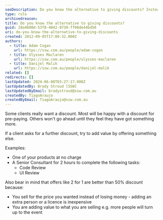 ```yaml
---
seoDescription: Do you know the alternative to giving discounts? Instead of offering a discount, provide something of value that benefits both parties.
type: rule
archivedreason:
title: Do you know the alternative to giving discounts?
guid: 28a4600d-53f8-4042-9730-ff00de44bd50
uri: do-you-know-the-alternative-to-giving-discounts
created: 2012-09-05T17:09:32.000Z
authors:
  - title: Adam Cogan
    url: https://ssw.com.au/people/adam-cogan
  - title: Ulysses Maclaren
    url: https://ssw.com.au/people/ulysses-maclaren
  - title: Danijel Malik
    url: https://ssw.com.au/people/danijel-malik
related: []
redirects: []
lastUpdated: 2024-06-08T03:27:17.000Z
lastUpdatedBy: Brady Stroud [SSW]
lastUpdatedByEmail: bradystroud@ssw.com.au
createdBy: TiagoAraujo
createdByEmail: TiagoAraujo@ssw.com.au
---
```


Some clients really want a discount. Most will be happy with a discount for pre-paying. Others won't go ahead until they feel they have got something more.

If a client asks for a further discount, try to add value by offering something else.

Examples:
- One of your products at no charge
- A Senior Consultant for 2 hours to complete the following tasks:
  - Code Review
  - UI Review

Also bear in mind that offers like 2 for 1 are better than 50% discount because:

- You sell for the price you wanted instead of losing money - adding an extra person or a licence is inexpensive
- You are adding value to what you are selling e.g. more people will turn up to the event
